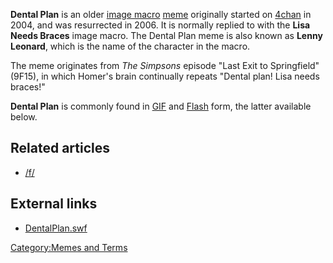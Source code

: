 '''Dental Plan''' is an older [[image macro]] [[meme]] originally started on [[4chan]] in 2004, and was resurrected in 2006. It is normally replied to with the '''Lisa Needs Braces''' image macro. The Dental Plan meme is also known as '''Lenny Leonard''', which is the name of the character in the macro.

The meme originates from ''The Simpsons'' episode "Last Exit to Springfield" (9F15), in which Homer's brain continually repeats "Dental plan! Lisa needs braces!"

'''Dental Plan''' is commonly found in [[GIF]] and [[Flash]] form, the latter available below.

== Related articles ==
* [[/f/]]

== External links ==
* [http://www.lurkmore.com/$rand/flash/DentalPlan.swf DentalPlan.swf]

[[Category:Memes and Terms]]